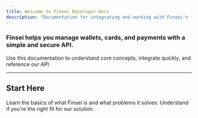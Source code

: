 ```yaml
---
title: Welcome to Finsei Developer Docs
description: "Documentation for integrating and working with Finsei's financial API tools."
---
```


### Finsei helps you manage wallets, cards, and payments with a simple and secure API.

Use this documentation to understand core concepts, integrate quickly, and reference our API.

---

## Start Here

<CardGroup cols={2}>
  <Card
    title="What is Finsei?"
    icon="info"
    href="/introduction/what-is-finsei"
  >
    Learn the basics of what Finsei is and what problems it solves.
  </Card>
  <Card
    title="Who is this for?"
    icon="users"
    href="/introduction/who-is-this-for"
  >
    Understand if you're the right fit for our solution.
  </Card>
</CardGroup>
